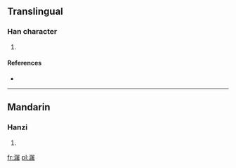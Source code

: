 ==Translingual==

===Han character===
{{Han char|rn=85|rad=水|as=12|sn=15|four=3716<sub>4</sub>|canj=水尸十日 (ESJA)}}

# {{defn|Han|sort=水12}}

====References====
* {{Han ref|kx=0650.280|dkj=18286|dj=1061.090|hdz=31749.070|uh=6F73|ud=28531|bh=E2A2|bd=58018}}

----

==Mandarin==

===Hanzi===
{{cmn-hanzi|pin=[[tú]] ([[tu2]])|wg=t'u<sup>2</sup>}}

# {{defn|lang=cmn|sort=水12}}

[[fr:潳]]
[[pl:潳]]